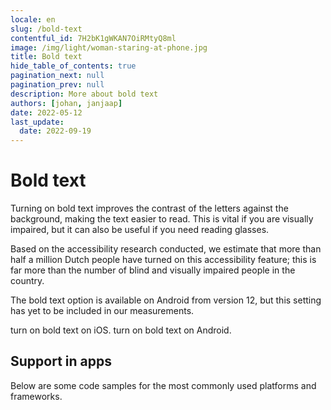 ```yaml
---
locale: en
slug: /bold-text
contentful_id: 7H2bK1gWKAN7OiRMtyQ8ml
image: /img/light/woman-staring-at-phone.jpg
title: Bold text
hide_table_of_contents: true
pagination_next: null
pagination_prev: null
description: More about bold text
authors: [johan, janjaap]
date: 2022-05-12
last_update:
  date: 2022-09-19
---
```


# Bold text

Turning on bold text improves the contrast of the letters against the background, making the text easier to read. This is vital if you are visually impaired, but it can also be useful if you need reading glasses.

Based on the accessibility research conducted, we estimate that more than half a million Dutch people have turned on this accessibility feature; this is far more than the number of blind and visually impaired people in the country.

The bold text option is available on Android from version 12, but this setting has yet to be included in our measurements.

<TwoColumnBlock>
  <LeftColumn>
    <ColumnRow>
      <PercentageBlock
        metrics={[
          { title: 'Bold text', key: 'ios-accessibility_is_bold_text_enabled-true', isPercentage: true }
        ]}
        linkLabel="More about bold text"
        linkUrl="/en/stats/bold-text">
        turn on bold text on iOS.
      </PercentageBlock>
    </ColumnRow>
  </LeftColumn>
  <RightColumn>
    <ColumnRow>
      <PercentageBlock
        metrics={[
          { title: 'Bold text', key: 'android-preference_font_weight_adjustment-300', isPercentage: true }
        ]}
        linkLabel="More about bold text"
        linkUrl="/en/stats/bold-text">
        turn on bold text on Android.
      </PercentageBlock>
    </ColumnRow>
  </RightColumn>
</TwoColumnBlock>

## Support in apps

Below are some code samples for the most commonly used platforms and frameworks.

<CodeSample id="text-bold" locale="en"/>
